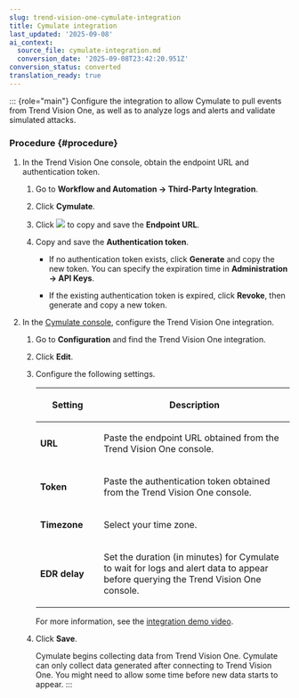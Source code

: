 ```yaml
---
slug: trend-vision-one-cymulate-integration
title: Cymulate integration
last_updated: '2025-09-08'
ai_context:
  source_file: cymulate-integration.md
  conversion_date: '2025-09-08T23:42:20.951Z'
conversion_status: converted
translation_ready: true
---
```


::: {role="main"}
Configure the integration to allow Cymulate to pull events from Trend Vision One, as well as to analyze logs and alerts and validate simulated attacks.

### Procedure {#procedure}

1.  In the Trend Vision One console, obtain the endpoint URL and authentication token.

    1.  Go to **Workflow and Automation → Third-Party Integration**.

    2.  Click **Cymulate**.

    3.  Click ![](/images/dddna_summary_detection_copy=GUID-4DE35BE5-57A5-4919-BF9C-5EC95F9CA8FD=1=en-us=Low.webp) to copy and save the **Endpoint URL**.

    4.  Copy and save the **Authentication token**.

        - If no authentication token exists, click **Generate** and copy the new token. You can specify the expiration time in **Administration → API Keys**.

        - If the existing authentication token is expired, click **Revoke**, then generate and copy a new token.

2.  In the [Cymulate console](https://app.cymulate.com), configure the Trend Vision One integration.

    1.  Go to **Configuration** and find the Trend Vision One integration.

    2.  Click **Edit**.

    3.  Configure the following settings.

        <table>
        <colgroup>
        <col style="width: 25%" />
        <col style="width: 75%" />
        </colgroup>
        <thead>
        <tr>
        <th><p>Setting</p></th>
        <th><p>Description</p></th>
        </tr>
        </thead>
        <tbody>
        <tr>
        <td><p><strong>URL</strong></p></td>
        <td><p>Paste the endpoint URL obtained from the Trend Vision One console.</p></td>
        </tr>
        <tr>
        <td><p><strong>Token</strong></p></td>
        <td><p>Paste the authentication token obtained from the Trend Vision One console.</p></td>
        </tr>
        <tr>
        <td><p><strong>Timezone</strong></p></td>
        <td><p>Select your time zone.</p></td>
        </tr>
        <tr>
        <td><p><strong>EDR delay</strong></p></td>
        <td><p>Set the duration (in minutes) for Cymulate to wait for logs and alert data to appear before querying the Trend Vision One console.</p></td>
        </tr>
        </tbody>
        </table>

        For more information, see the [integration demo video](https://youtu.be/wp77Yq5LhEE).

    4.  Click **Save**.

        Cymulate begins collecting data from Trend Vision One. Cymulate can only collect data generated after connecting to Trend Vision One. You might need to allow some time before new data starts to appear.
:::
